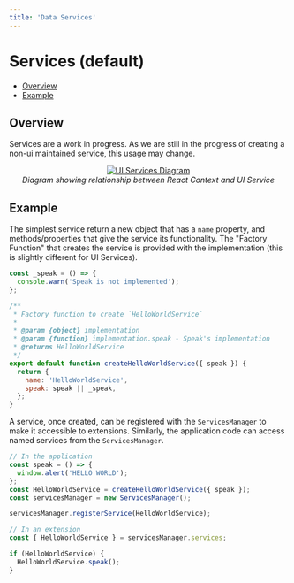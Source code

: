 ```yaml
---
title: 'Data Services'
---
```


# Services (default)

- [Overview](#overview)
- [Example](#example)

## Overview

Services are a work in progress. As we are still in the progress of creating a
non-ui maintained service, this usage may change.

<div style="text-align: center;">
  <a href="/assets/img/services.png">
    <img
      src="/assets/img/services.png"
      alt="UI Services Diagram"
      style="margin: 0 auto; max-width: 500px;"
    />
  </a>
  <div>
    <i>Diagram showing relationship between React Context and UI Service</i>
  </div>
</div>

## Example

The simplest service return a new object that has a `name` property, and
methods/properties that give the service its functionality. The "Factory
Function" that creates the service is provided with the implementation (this is
slightly different for UI Services).

```js
const _speak = () => {
  console.warn('Speak is not implemented');
};

/**
 * Factory function to create `HelloWorldService`
 *
 * @param {object} implementation
 * @param {function} implementation.speak - Speak's implementation
 * @returns HelloWorldService
 */
export default function createHelloWorldService({ speak }) {
  return {
    name: 'HelloWorldService',
    speak: speak || _speak,
  };
}
```

A service, once created, can be registered with the `ServicesManager` to make it
accessible to extensions. Similarly, the application code can access named
services from the `ServicesManager`.

```js
// In the application
const speak = () => {
  window.alert('HELLO WORLD');
};
const HelloWorldService = createHelloWorldService({ speak });
const servicesManager = new ServicesManager();

servicesManager.registerService(HelloWorldService);

// In an extension
const { HelloWorldService } = servicesManager.services;

if (HelloWorldService) {
  HelloWorldService.speak();
}
```
